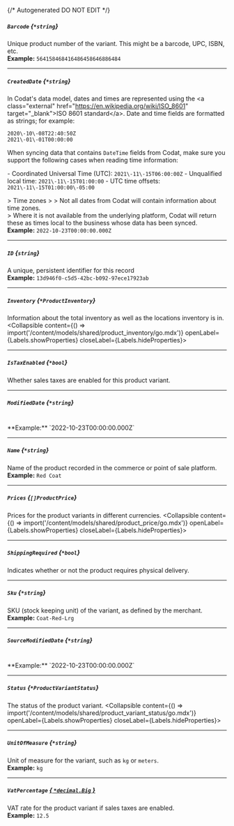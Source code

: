 {/* Autogenerated DO NOT EDIT  */}

##### `Barcode` *{`*string`}*
Unique product number of the variant. This might be a barcode, UPC, ISBN, etc.
<br/>
**Example:** `564158468416486458646886484`

---
##### `CreatedDate` *{`*string`}*
In Codat's data model, dates and times are represented using the \<a class\="external" href\="https://en.wikipedia.org/wiki/ISO_8601" target\="_blank"\>ISO 8601 standard\</a\>. Date and time fields are formatted as strings; for example:

```
2020\-10\-08T22:40:50Z
2021\-01\-01T00:00:00
```



When syncing data that contains `DateTime` fields from Codat, make sure you support the following cases when reading time information:

\- Coordinated Universal Time (UTC): `2021\-11\-15T06:00:00Z`
\- Unqualified local time: `2021\-11\-15T01:00:00`
\- UTC time offsets: `2021\-11\-15T01:00:00\-05:00`

\> Time zones
\> 
\> Not all dates from Codat will contain information about time zones.  
\> Where it is not available from the underlying platform, Codat will return these as times local to the business whose data has been synced.
<br/>
**Example:** `2022-10-23T00:00:00.000Z`

---
##### `ID` *{`string`}*
A unique, persistent identifier for this record
<br/>
**Example:** `13d946f0-c5d5-42bc-b092-97ece17923ab`

---
##### `Inventory` *{`*ProductInventory`}*
Information about the total inventory as well as the locations inventory is in.
<Collapsible content={() => import('/content/models/shared/product_inventory/go.mdx')} openLabel={Labels.showProperties} closeLabel={Labels.hideProperties}>
</Collapsible>

---
##### `IsTaxEnabled` *{`*bool`}*
Whether sales taxes are enabled for this product variant.

---
##### `ModifiedDate` *{`*string`}*
<br/>
**Example:** `2022-10-23T00:00:00.000Z`

---
##### `Name` *{`*string`}*
Name of the product recorded in the commerce or point of sale platform.
<br/>
**Example:** `Red Coat`

---
##### `Prices` *{`[]ProductPrice`}*
Prices for the product variants in different currencies.
<Collapsible content={() => import('/content/models/shared/product_price/go.mdx')} openLabel={Labels.showProperties} closeLabel={Labels.hideProperties}>
</Collapsible>

---
##### `ShippingRequired` *{`*bool`}*
Indicates whether or not the product requires physical delivery.

---
##### `Sku` *{`*string`}*
SKU (stock keeping unit) of the variant, as defined by the merchant.
<br/>
**Example:** `Coat-Red-Lrg`

---
##### `SourceModifiedDate` *{`*string`}*
<br/>
**Example:** `2022-10-23T00:00:00.000Z`

---
##### `Status` *{`*ProductVariantStatus`}*
The status of the product variant.
<Collapsible content={() => import('/content/models/shared/product_variant_status/go.mdx')} openLabel={Labels.showProperties} closeLabel={Labels.hideProperties}>
</Collapsible>

---
##### `UnitOfMeasure` *{`*string`}*
Unit of measure for the variant, such as `kg` or `meters`.
<br/>
**Example:** `kg`

---
##### `VatPercentage` [*{ `*decimal.Big` }*](https://pkg.go.dev/github.com/ericlagergren/decimal#Big)
VAT rate for the product variant if sales taxes are enabled.
<br/>
**Example:** `12.5`


